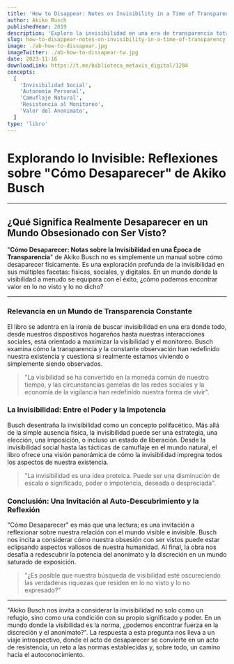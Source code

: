 ```yaml
---
title: 'How to Disappear: Notes on Invisibility in a Time of Transparency'
author: Akiko Busch
publishedYear: 2019
description: 'Explora la invisibilidad en una era de transparencia total. Reflexión sobre privacidad, autoconocimiento y resistencia en un mundo dominado por la visibilidad y la tecnología.'
slug: how-to-disappear-notes-on-invisibility-in-a-time-of-transparency
image: ./ab-how-to-dissapear.jpg
imageTwitter: ./ab-how-to-dissapear-tw.jpg
date: 2023-11-16
downloadLink: https://t.me/biblioteca_metaxis_digital/1284
concepts:
  [
    'Invisibilidad Social',
    'Autonomía Personal',
    'Camuflaje Natural',
    'Resistencia al Monitoreo',
    'Valor del Anonimato',
  ]
type: 'libro'
---
```


# Explorando lo Invisible: Reflexiones sobre "Cómo Desaparecer" de Akiko Busch

---

## ¿Qué Significa Realmente Desaparecer en un Mundo Obsesionado con Ser Visto?

"**Cómo Desaparecer: Notas sobre la Invisibilidad en una Época de Transparencia**" de Akiko Busch no es simplemente un manual sobre cómo desaparecer físicamente. Es una exploración profunda de la invisibilidad en sus múltiples facetas: físicas, sociales, y digitales. En un mundo donde la visibilidad a menudo se equipara con el éxito, ¿cómo podemos encontrar valor en lo no visto y lo no dicho?

---

### Relevancia en un Mundo de Transparencia Constante

El libro se adentra en la ironía de buscar invisibilidad en una era donde todo, desde nuestros dispositivos hogareños hasta nuestras interacciones sociales, está orientado a maximizar la visibilidad y el monitoreo. Busch examina cómo la transparencia y la constante observación han redefinido nuestra existencia y cuestiona si realmente estamos viviendo o simplemente siendo observados.

> "La visibilidad se ha convertido en la moneda común de nuestro tiempo, y las circunstancias gemelas de las redes sociales y la economía de la vigilancia han redefinido nuestra forma de vivir".

### La Invisibilidad: Entre el Poder y la Impotencia

Busch desentraña la invisibilidad como un concepto polifacético. Más allá de la simple ausencia física, la invisibilidad puede ser una estrategia, una elección, una imposición, o incluso un estado de liberación. Desde la invisibilidad social hasta las tácticas de camuflaje en el mundo natural, el libro ofrece una visión panorámica de cómo la invisibilidad impregna todos los aspectos de nuestra existencia.

> "La invisibilidad es una idea proteica. Puede ser una disminución de escala o significado, poder o impotencia, deseada o despreciada".

### Conclusión: Una Invitación al Auto-Descubrimiento y la Reflexión

"Cómo Desaparecer" es más que una lectura; es una invitación a reflexionar sobre nuestra relación con el mundo visible e invisible. Busch nos incita a considerar cómo nuestra obsesión con ser vistos puede estar eclipsando aspectos valiosos de nuestra humanidad. Al final, la obra nos desafía a redescubrir la potencia del anonimato y la discreción en un mundo saturado de exposición.

> "¿Es posible que nuestra búsqueda de visibilidad esté oscureciendo las verdaderas riquezas que residen en lo no visto y lo no expresado?"

---

"Akiko Busch nos invita a considerar la invisibilidad no solo como un refugio, sino como una condición con su propio significado y poder. En un mundo donde la visibilidad es la norma, ¿podemos encontrar fuerza en la discreción y el anonimato?". La respuesta a esta pregunta nos lleva a un viaje introspectivo, donde el acto de desaparecer se convierte en un acto de resistencia, un reto a las normas establecidas y, sobre todo, un camino hacia el autoconocimiento.
